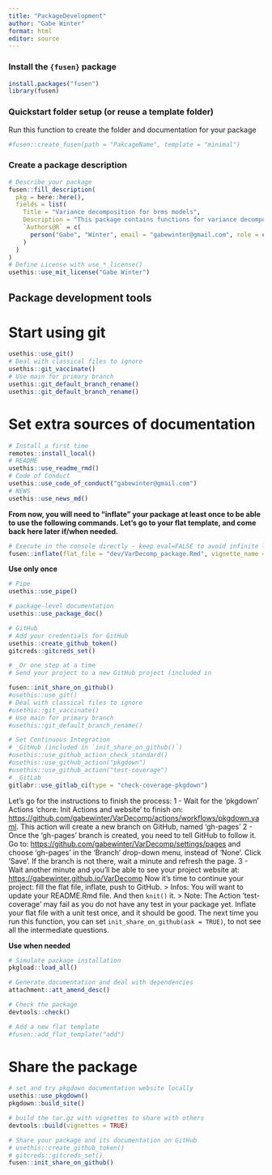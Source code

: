 ```yaml
---
title: "PackageDevelopment"
author: "Gabe Winter"
format: html
editor: source
---
```


### Install the `{fusen}` package

```r
install.packages("fusen")
library(fusen)
```

### Quickstart folder setup (or reuse a template folder)

Run this function to create the folder and documentation for your package

```r
#fusen::create_fusen(path = "PakcageName", template = "minimal")
```

### Create a package description

```r
# Describe your package
fusen::fill_description(
  pkg = here::here(),
  fields = list(
    Title = "Variance decomposition for brms models",
    Description = "This package contains functions for variance decomposition of brms models, as well as functions for model fit checks, model comparisons and visualizations.",
    `Authors@R` = c(
      person("Gabe", "Winter", email = "gabewinter@gmail.com", role = c("aut", "cre"), comment = c(ORCID = "0000-0001-5984-9410"))
    )
  )
)
# Define License with use_*_license()
usethis::use_mit_license("Gabe Winter")
```
## Package development tools

# Start using git

```r
usethis::use_git()
# Deal with classical files to ignore
usethis::git_vaccinate()
# Use main for primary branch
usethis::git_default_branch_rename()
usethis::git_default_branch_rename()
```

# Set extra sources of documentation

```r
# Install a first time
remotes::install_local()
# README
usethis::use_readme_rmd()
# Code of Conduct
usethis::use_code_of_conduct("gabewinter@gmail.com")
# NEWS
usethis::use_news_md()
```


**From now, you will need to "inflate" your package at least once to be able to use the following commands. Let's go to your flat template, and come back here later if/when needed.**



```r
# Execute in the console directly - keep eval=FALSE to avoid infinite loop
fusen::inflate(flat_file = "dev/VarDecomp_package.Rmd", vignette_name = "Vignette")
```


**Use only once**
```r
# Pipe
usethis::use_pipe()

# package-level documentation
usethis::use_package_doc()

# GitHub
# Add your credentials for GitHub
usethis::create_github_token()
gitcreds::gitcreds_set()

# _Or one step at a time
# Send your project to a new GitHub project (included in

fusen::init_share_on_github()
#usethis::use_git()
# Deal with classical files to ignore
#usethis::git_vaccinate()
# Use main for primary branch
#usethis::git_default_branch_rename()

# Set Continuous Integration
# _GitHub (included in `init_share_on_github()`)
#usethis::use_github_action_check_standard()
#usethis::use_github_action("pkgdown")
#usethis::use_github_action("test-coverage")
# _GitLab
gitlabr::use_gitlab_ci(type = "check-coverage-pkgdown")
```

Let's go for the instructions to finish the process:
1 - Wait for the 'pkgdown' Actions 'chore: Init Actions and
website' to finish on:
<https://github.com/gabewinter/VarDecomp/actions/workflows/pkgdown.yaml>.
This action will create a new branch on GitHub, named 'gh-pages'
2 - Once the 'gh-pages' branch is created, you need to tell
GitHub to follow it.
Go to: <https://github.com/gabewinter/VarDecomp/settings/pages>
and choose 'gh-pages' in the 'Branch' drop-down menu, instead of
'None'. Click 'Save'.
If the branch is not there, wait a minute and refresh the page.
3 - Wait another minute and you'll be able to see your project
website at: <https://gabewinter.github.io/VarDecomp>
Now it's time to continue your project: fill the flat file,
inflate, push to GitHub.
> Infos: You will want to update your README.Rmd file. And then
`knit()` it.
> Note: The Action 'test-coverage' may fail as you do not have
any test in your package yet. Inflate your flat file with a unit
test once, and it should be good.
The next time you run this function, you can set
`init_share_on_github(ask = TRUE)`, to not see all the
intermediate questions.


**Use when needed**
```r
# Simulate package installation
pkgload::load_all()

# Generate documentation and deal with dependencies
attachment::att_amend_desc()

# Check the package
devtools::check()

# Add a new flat template
#fusen::add_flat_template("add")
```

# Share the package

```r
# set and try pkgdown documentation website locally
usethis::use_pkgdown()
pkgdown::build_site()

# build the tar.gz with vignettes to share with others
devtools::build(vignettes = TRUE)

# Share your package and its documentation on GitHub
# usethis::create_github_token()
# gitcreds::gitcreds_set()
fusen::init_share_on_github()
```

